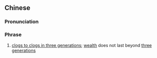 ==Chinese==
{{zh-forms|s=富不过三代|type=1211|2=to not exceed}}

===Pronunciation===
{{zh-pron
|m=fù 不guò sān dài
|cat=ph
}}

===Phrase===
{{zh-phrase}}

# [[clogs to clogs in three generations]]; [[wealth]] does not last beyond [[three]] [[generation]]s